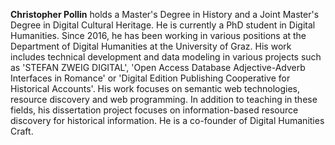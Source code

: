 **Christopher Pollin** holds a Master's Degree in History and a Joint Master's Degree in Digital Cultural Heritage. He is currently a PhD student in Digital Humanities. Since 2016, he has been working in various positions at the Department of Digital Humanities at the University of Graz. His work includes technical development and data modeling in various projects such as 'STEFAN ZWEIG DIGITAL', 'Open Access Database Adjective-Adverb Interfaces in Romance' or 'Digital Edition Publishing Cooperative for Historical Accounts'. His work focuses on semantic web technologies, resource discovery and web programming. In addition to teaching in these fields, his dissertation project focuses on information-based resource discovery for historical information. He is a co-founder of Digital Humanities Craft.
